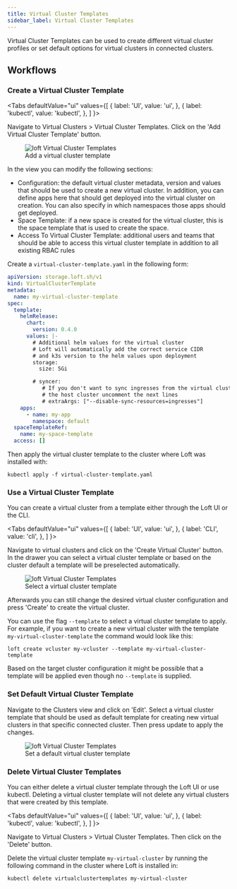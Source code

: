 ```yaml
---
title: Virtual Cluster Templates
sidebar_label: Virtual Cluster Templates
---
```



Virtual Cluster Templates can be used to create different virtual cluster profiles or set default options for virtual clusters in connected clusters.

## Workflows

### Create a Virtual Cluster Template

<Tabs
  defaultValue="ui"
  values={[
    { label: 'UI', value: 'ui', },
    { label: 'kubectl', value: 'kubectl', },
  ]
}>
<TabItem value="ui">

Navigate to Virtual Clusters > Virtual Cluster Templates. Click on the 'Add Virtual Cluster Template' button.

<figure>
    <img src="/docs/media/v1/ui/vcluster-templates/add_vcluster_template.png" alt="loft Virtual Cluster Templates" />
    <figcaption>Add a virtual cluster template</figcaption>
</figure>

In the view you can modify the following sections:

- Configuration: the default virtual cluster metadata, version and values that should be used to create a new virtual cluster. In addition, you can define apps here that should get deployed into the virtual cluster on creation. You can also specify in which namespaces those apps should get deployed.
- Space Template: if a new space is created for the virtual cluster, this is the space template that is used to create the space.
- Access To Virtual Cluster Template: additional users and teams that should be able to access this virtual cluster template in addition to all existing RBAC rules
    
</TabItem>
<TabItem value="kubectl">

Create a `virtual-cluster-template.yaml` in the following form:

```yaml
apiVersion: storage.loft.sh/v1
kind: VirtualClusterTemplate
metadata:
  name: my-virtual-cluster-template
spec:
  template:
    helmRelease:
      chart:
        version: 0.4.0
      values: |-
        # Additional helm values for the virtual cluster
        # Loft will automatically add the correct service CIDR 
        # and k3s version to the helm values upon deployment
        storage:
          size: 5Gi

        # syncer:
           # If you don't want to sync ingresses from the virtual cluster to 
           # the host cluster uncomment the next lines
           # extraArgs: ["--disable-sync-resources=ingresses"]
    apps:
      - name: my-app
        namespace: default
  spaceTemplateRef:
    name: my-space-template
  access: []
```

Then apply the virtual cluster template to the cluster where Loft was installed with:

```
kubectl apply -f virtual-cluster-template.yaml
```

</TabItem>
</Tabs>

### Use a Virtual Cluster Template

You can create a virtual cluster from a template either through the Loft UI or the CLI.

<Tabs
    defaultValue="ui"
    values={[
        { label: 'UI', value: 'ui', },
        { label: 'CLI', value: 'cli', },
    ]
}>
<TabItem value="ui">

Navigate to virtual clusters and click on the 'Create Virtual Cluster' button. In the drawer you can select a virtual cluster template or based on the cluster default a template will be preselected automatically.

<figure>
    <img src="/docs/media/v1/ui/vcluster-templates/select_vcluster_template.png" alt="loft Virtual Cluster Templates" />
    <figcaption>Select a virtual cluster template</figcaption>
</figure>

Afterwards you can still change the desired virtual cluster configuration and press 'Create' to create the virtual cluster.

</TabItem>
<TabItem value="cli">

You can use the flag `--template` to select a virtual cluster template to apply. For example, if you want to create a new virtual cluster with the template `my-virtual-cluster-template` the command would look like this:

```
loft create vcluster my-vcluster --template my-virtual-cluster-template
```

Based on the target cluster configuration it might be possible that a template will be applied even though no `--template` is supplied.

</TabItem>
</Tabs>


### Set Default Virtual Cluster Template

Navigate to the Clusters view and click on 'Edit'. Select a virtual cluster template that should be used as default template for creating new virtual clusters in that specific connected cluster. Then press update to apply the changes.

<figure>
    <img src="/docs/media/v1/ui/vcluster-templates/default_vcluster_template.png" alt="loft Virtual Cluster Templates" />
    <figcaption>Set a default virtual cluster template</figcaption>
</figure>

### Delete Virtual Cluster Templates

You can either delete a virtual cluster template through the Loft UI or use kubectl. Deleting a virtual cluster template will not delete any virtual clusters that were created by this template.

<Tabs
    defaultValue="ui"
    values={[
        { label: 'UI', value: 'ui', },
        { label: 'kubectl', value: 'kubectl', },
    ]
    }>
<TabItem value="ui">

Navigate to Virtual Clusters > Virtual Cluster Templates. Then click on the 'Delete' button.

</TabItem>
<TabItem value="kubectl">

Delete the virtual cluster template `my-virtual-cluster` by running the following command in the cluster where Loft is installed in:
    
```
kubectl delete virtualclustertemplates my-virtual-cluster 
```

</TabItem>
</Tabs>

